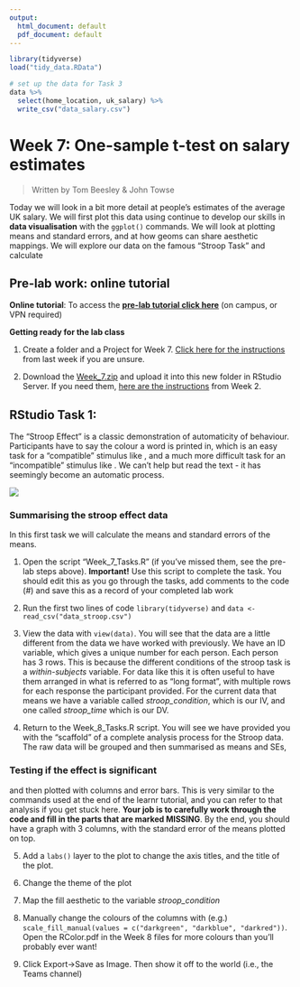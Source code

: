 ```yaml
---
output:
  html_document: default
  pdf_document: default
---
```



```r
library(tidyverse)
load("tidy_data.RData")

# set up the data for Task 3
data %>% 
  select(home_location, uk_salary) %>% 
  write_csv("data_salary.csv")


```

# Week 7: One-sample t-test on salary estimates

> Written by Tom Beesley & John Towse

Today we will look in a bit more detail at people's estimates of the average UK salary. We will first plot this data using continue to develop our skills in **data visualisation** with the `ggplot()` commands.  We will look at plotting means and standard errors, and at how geoms can share aesthetic mappings. We will explore our data on the famous "Stroop Task" and calculate

## Pre-lab work: online tutorial

**Online tutorial**: To access the [**pre-lab tutorial click here**](https://ma-rconnect.lancs.ac.uk/Week_7_LabPrep){target="_blank"} (on campus, or VPN required)

**Getting ready for the lab class** 

1. Create a folder and a Project for Week 7. [Click here for the instructions](#creating_project) from last week if you are unsure.

2. Download the [Week_7.zip](files/Week_7/Week_7.zip) and upload it into this new folder in RStudio Server. If you need them, [here are the instructions](#uploading_zip) from Week 2.

## RStudio Task 1: 

The "Stroop Effect" is a classic demonstration of automaticity of behaviour. Participants have to say the colour a word is printed in, which is an easy task for a "compatible" stimulus like \textcolor{green}{GREEN}, and a much more difficult task for an "incompatible" stimulus like \textcolor{red}{BLUE}. We can't help but read the text - it has seemingly become an automatic process.

![](files/Week_7/stroop.png)

### Summarising the stroop effect data

In this first task we will calculate the means and standard errors of the means. 

1. Open the script "Week_7_Tasks.R" (if you've missed them, see the pre-lab steps above). **Important!** Use this script to complete the task. You should edit this as you go through the tasks, add comments to the code (#) and save this as a record of your completed lab work 

2. Run the first two lines of code `library(tidyverse)` and `data <- read_csv("data_stroop.csv")`

3. View the data with `view(data)`. You will see that the data are a little different from the data we have worked with previously. We have an ID variable, which gives a unique number for each person. Each person has 3 rows. This is because the different conditions of the stroop task is a *within-subjects* variable. For data like this it is often useful to have them arranged in what is referred to as "long format", with multiple rows for each response the participant provided. For the current data that means we have a variable called *stroop_condition*, which is our IV, and one called *stroop_time* which is our DV. 

4. Return to the Week_8_Tasks.R script. You will see we have provided you with the "scaffold" of a complete analysis process for the Stroop data. The raw data will be grouped and then summarised as means and SEs, 


### Testing if the effect is significant


and then plotted with columns and error bars. This is very similar to the commands used at the end of the learnr tutorial, and you can refer to that analysis if you get stuck here. **Your job is to carefully work through the code and fill in the parts that are marked MISSING**. By the end, you should have a graph with 3 columns, with the standard error of the means plotted on top.

5. Add a `labs()` layer to the plot to change the axis titles, and the title of the plot.

6. Change the theme of the plot

7. Map the fill aesthetic to the variable *stroop_condition*

8. Manually change the colours of the columns with (e.g.) `scale_fill_manual(values = c("darkgreen", "darkblue", "darkred"))`. Open the RColor.pdf in the Week 8 files for more colours than you'll probably ever want!

9. Click Export->Save as Image. Then show it off to the world (i.e., the Teams channel)

